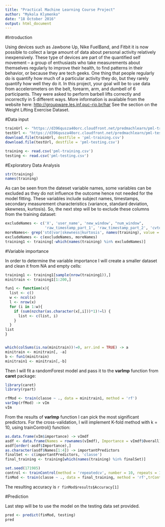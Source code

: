 ```yaml
---
title: "Practical Machine Learning Course Project"
author: "Mykola Klymenko"
date: "18 October 2016"
output: html_document
---
```

#Introduction

Using devices such as Jawbone Up, Nike FuelBand, and Fitbit it is now possible to collect a large amount of data about personal activity relatively inexpensively. These type of devices are part of the quantified self movement – a group of enthusiasts who take measurements about themselves regularly to improve their health, to find patterns in their behavior, or because they are tech geeks. One thing that people regularly do is quantify how much of a particular activity they do, but they rarely quantify how well they do it. In this project, your goal will be to use data from accelerometers on the belt, forearm, arm, and dumbell of 6 participants. They were asked to perform barbell lifts correctly and incorrectly in 5 different ways. More information is available from the website here: 
 <http://groupware.les.inf.puc-rio.br/har>
 See the section on the Weight Lifting Exercise Dataset.

#Data input

```r
trainUrl <- "https://d396qusza40orc.cloudfront.net/predmachlearn/pml-training.csv"
testUrl <- "https://d396qusza40orc.cloudfront.net/predmachlearn/pml-testing.csv"
download.file(trainUrl, destfile = 'pml-training.csv')
download.file(testUrl, destfile = 'pml-testing.csv')
```
```r
training <- read.csv('pml-training.csv')
testing <- read.csv('pml-testing.csv')
```
#Exploratory Data Analysis

```r
str(training)
names(training)
```

As can be seen from the dateset variable names, some variables can be excluded as they do not influence the outcome hence not needed for the model fitting. These variables include subject names, timestamps, secondary measurement characteristics (variance, standard deviation, skewness, kurtosis). So, the next step will be to exclude these columns from the training dataset:

```r
excludeNames <- c('X', 'user_name', 'new_window', "num_window", 
                  'raw_timestamp_part_1', 'raw_timestamp_part_2', 'cvtd_timestamp')
moreNames<- grep('std|var|skewness|kurtosis', names(training), value = TRUE)
excludeNames <- c(excludeNames, moreNames)
training1 <- training[-which(names(training) %in% excludeNames)]
```

#Variable importance

In order to determine the variable importance I will create a smaller dataset and clean it from NA and empty cells: 

```r
training1 <- training1[sample(nrow(training1)),]
minitrain <- training1[1:200,]

fun1 <- function(x){
  list <- c()
  w <- ncol(x)
  l <- nrow(x)
  for (i in 1:w){
    if (sum(nzchar(as.character(x[,i]))*1)!=l) {
      list <- c(list, i)
    }
  }
list
}


which(colSums(is.na(minitrain))!=0, arr.ind = TRUE) -> a
minitrain <- minitrain[, -a]
b <- fun1(minitrain)
minitrain1 <- minitrain[,-b]
```

Then I will fit a randomForest model and pass it to the **varImp** function from **caret** package:

```r
library(caret)
library(rpart)

rfMod <- train(classe ~ ., data = minitrain1, method = 'rf')
varImp(rfMod) -> vIm
vIm
```

From the results of **varImp** function I can pick the most significant predictors.
For the cross-validation, I will implement K-fold method with k = 10, using trainControl() function:

```r
as.data.frame(vIm$importance) -> vImdf
asdf <- data.frame(Names = rownames(vImdf), Importance = vImdf$Overall)
asdf[order(-asdf$Importance),]
as.character(asdf$Names[1:4]) -> importantPredictors
finalSet <- c(importantPredictors, 'classe')
final_training <- training[which(names(training) %in% finalSet)]

set.seed(171985)
control <- trainControl(method = 'repeatedcv', number = 10, repeats = 1)
finMod <- train(classe ~ ., data = final_training, method = 'rf',trControl = control)
```

The resulting accuracy is `r finMod$results$Accuracy[1]`

#Prediction

Last step will be to use the model on the testing data set provided.
```r
pred <- predict(finMod, testing)
pred
```
